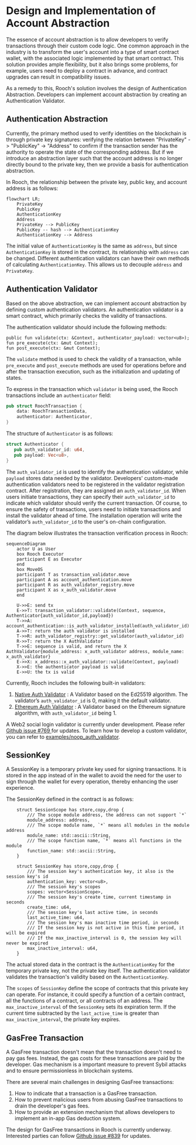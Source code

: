 # Design and Implementation of Account Abstraction

The essence of account abstraction is to allow developers to verify transactions through their custom code logic. One common approach in the industry is to transform the user's account into a type of smart contract wallet, with the associated logic implemented by that smart contract.
This solution provides ample flexibility, but it also brings some problems, for example, users need to deploy a contract in advance, and contract upgrades can result in compatibility issues.

As a remedy to this, Rooch's solution involves the design of Authentication Abstraction. Developers can implement account abstraction by creating an Authentication Validator.

## Authentication Abstraction

Currently, the primary method used to verify identities on the blockchain is through private key signatures: verifying the relation between "PrivateKey" -> "PublicKey" -> "Address" to confirm if the transaction sender has the authority to operate the state of the corresponding address.
But if we introduce an abstraction layer such that the account address is no longer directly bound to the private key, then we provide a basis for authentication abstraction.

In Rooch, the relationship between the private key, public key, and account address is as follows:

```mermaid
flowchart LR;
    PrivateKey
    PublicKey
    AuthenticationKey
    Address
    PrivateKey --> PublicKey
    PublicKey -- hash --> AuthenticationKey
    AuthenticationKey --> Address
```

The initial value of `AuthenticationKey` is the same as `address`, but since `AuthenticationKey` is stored in the contract, its relationship with `address` can be changed. Different authentication validators can have their own methods of calculating `AuthenticationKey`.
This allows us to decouple `address` and `PrivateKey`.

## Authentication Validator

Based on the above abstraction, we can implement account abstraction by defining custom authentication validators. An authentication validator is a smart contract, which primarily checks the validity of transactions.

The authentication validator should include the following methods:

```move
public fun validate(ctx: &Context, authenticator_payload: vector<u8>);
fun pre_execute(ctx: &mut Context);
fun post_execute(ctx: &mut Context);
```

The `validate` method is used to check the validity of a transaction, while `pre_execute` and `post_execute` methods are used for operations before and after the transaction execution, such as the initialization and updating of states.

To express in the transaction which `validator` is being used, the Rooch transactions include an `authenticator` field:

```rust
pub struct RoochTransaction {
    data: RoochTransactionData,
    authenticator: Authenticator,
}
```

The structure of `Authenticator` is as follows:

```rust
struct Authenticator {
   pub auth_validator_id: u64,
   pub payload: Vec<u8>,
}
```

The `auth_validator_id` is used to identify the authentication validator, while `payload` stores data needed by the validator. 
Developers' custom-made authentication validators need to be registered in the validator registration contract. After registration, they are assigned an `auth_validator_id`.
When users initiate transactions, they can specify their `auth_validator_id` to indicate which validator should verify the current transaction.
Of course, to ensure the safety of transactions, users need to initiate transactions and install the validator ahead of time. The installation operation will write the validator’s `auth_validator_id` to the user's on-chain configuration.

The diagram below illustrates the transaction verification process in Rooch:

```mermaid
sequenceDiagram
    actor U as User
    box Rooch Executor
    participant E as Executor
    end
    box MoveOS
    participant T as transaction_validator.move
    participant A as account_authentication.move
    participant R as auth_validator_registry.move
    participant X as x_auth_validator.move
    end

    U->>E: send tx
    E->>T: transaction_validator::validate(Context, sequence, Authenticator{auth_validator_id,payload})
    T->>A: account_authentication::is_auth_validator_installed(auth_validator_id)
    A->>T: return the auth validator is installed
    T->>R: auth_validator_registry::get_validator(auth_validator_id)
    R->>T: return the X AuthValidator
    T->>E: sequence is valid, and return the X AuthValidator{module_address: x_auth_validator address, module_name: x_auth_validator}
    E->>X: x_address::x_auth_validator::validate(Context, payload)
    X->>E: the authenticator payload is valid
    E->>U: the tx is valid 
```

Currently, Rooch includes the following built-in validators:

1. [Native Auth Validator](https://github.com/rooch-network/rooch/blob/main/crates/rooch-framework/sources/auth_validator/native_validator.move) : A Validator based on the Ed25519 algorithm. The validator’s `auth_validator_id` is 0, making it the default validator.
2. [Ethereum Auth Validator](https://github.com/rooch-network/rooch/blob/main/crates/rooch-framework/sources/auth_validator/ethereum_validator.move) : A Validator based on the Ethereum signature algorithm, with `auth_validator_id` being 1. 

A Web2 social login validator is currently under development. Please refer [Github issue #769 ](https://github.com/rooch-network/rooch/issues/769) for updates.
To learn how to develop a custom validator, you can refer to [examples/noop_auth_validator](https://github.com/rooch-network/rooch/blob/main/examples/noop_auth_validator).  

## SessionKey

A SessionKey is a temporary private key used for signing transactions. It is stored in the app instead of in the wallet to avoid the need for the user to sign through the wallet for every operation, thereby enhancing the user experience.

The SessionKey defined in the contract is as follows:

```move
    struct SessionScope has store,copy,drop {
        /// The scope module address, the address can not support `*`
        module_address: address,
        /// The scope module name, `*` means all modules in the module address
        module_name: std::ascii::String,
        /// The scope function name, `*` means all functions in the module
        function_name: std::ascii::String,
    }

    struct SessionKey has store,copy,drop {
        /// The session key's authentication key, it also is the session key's id
        authentication_key: vector<u8>,
        /// The session key's scopes
        scopes: vector<SessionScope>,
        /// The session key's create time, current timestamp in seconds
        create_time: u64,
        /// The session key's last active time, in seconds
        last_active_time: u64,
        /// The session key's max inactive time period, in seconds
        /// If the session key is not active in this time period, it will be expired
        /// If the max_inactive_interval is 0, the session key will never be expired
        max_inactive_interval: u64,
    }
```

The actual stored data in the contract is the `AuthenticationKey` for the temporary private key, not the private key itself. The authentication validator validates the transaction's validity based on the `AuthenticationKey`.

The `scopes` of `SessionKey` define the scope of contracts that this private key can operate. For instance, it could specify a function of a certain contract, all the functions of a contract, or all contracts of an address.
The `max_inactive_interval` of the `SessionKey` sets its expiration term. If the current time subtracted by the `last_active_time` is greater than `max_inactive_interval`, the private key expires.

## GasFree Transaction

A GasFree transaction doesn't mean that the transaction doesn't need to pay gas fees. Instead, the gas costs for these transactions are paid by the developer. Gas mechanism is a important measure to prevent Sybil attacks and to ensure permissionless in blockchain systems.

There are several main challenges in designing GasFree transactions:

1. How to indicate that a transaction is a GasFree transaction.
2. How to prevent malicious users from abusing GasFree transactions to drain the developer's gas fees.
3. How to provide an extension mechanism that allows developers to implement an in-app Gas deduction system.

The design for GasFree transactions in Rooch is currently underway. Interested parties can follow [Github issue #839](https://github.com/rooch-network/rooch/issues/839) for updates.